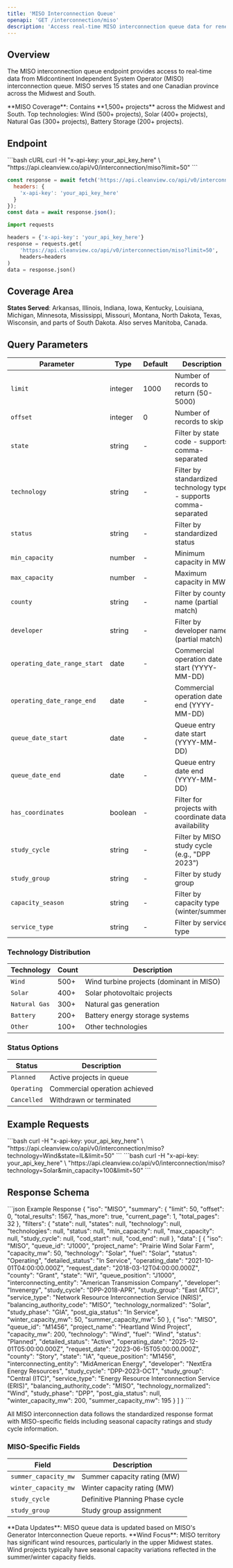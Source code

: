 ```yaml
---
title: 'MISO Interconnection Queue'
openapi: 'GET /interconnection/miso'
description: 'Access real-time MISO interconnection queue data for renewable energy projects'
---
```


## Overview

The MISO interconnection queue endpoint provides access to real-time data from Midcontinent Independent System Operator (MISO) interconnection queue. MISO serves 15 states and one Canadian province across the Midwest and South.

<Note>
**MISO Coverage**: Contains **1,500+ projects** across the Midwest and South. Top technologies: Wind (500+ projects), Solar (400+ projects), Natural Gas (300+ projects), Battery Storage (200+ projects).
</Note>

## Endpoint

<CodeGroup>
```bash cURL
curl -H "x-api-key: your_api_key_here" \
  "https://api.cleanview.co/api/v0/interconnection/miso?limit=50"
```

```javascript JavaScript
const response = await fetch('https://api.cleanview.co/api/v0/interconnection/miso?limit=50', {
  headers: {
    'x-api-key': 'your_api_key_here'
  }
});
const data = await response.json();
```

```python Python
import requests

headers = {'x-api-key': 'your_api_key_here'}
response = requests.get(
    'https://api.cleanview.co/api/v0/interconnection/miso?limit=50',
    headers=headers
)
data = response.json()
```
</CodeGroup>

## Coverage Area

**States Served**: Arkansas, Illinois, Indiana, Iowa, Kentucky, Louisiana, Michigan, Minnesota, Mississippi, Missouri, Montana, North Dakota, Texas, Wisconsin, and parts of South Dakota. Also serves Manitoba, Canada.

## Query Parameters

| Parameter | Type | Default | Description |
|-----------|------|---------|-------------|
| `limit` | integer | 1000 | Number of records to return (50-5000) |
| `offset` | integer | 0 | Number of records to skip |
| `state` | string | - | Filter by state code - supports comma-separated |
| `technology` | string | - | Filter by standardized technology type - supports comma-separated |
| `status` | string | - | Filter by standardized status |
| `min_capacity` | number | - | Minimum capacity in MW |
| `max_capacity` | number | - | Maximum capacity in MW |
| `county` | string | - | Filter by county name (partial match) |
| `developer` | string | - | Filter by developer name (partial match) |
| `operating_date_range_start` | date | - | Commercial operation date start (YYYY-MM-DD) |
| `operating_date_range_end` | date | - | Commercial operation date end (YYYY-MM-DD) |
| `queue_date_start` | date | - | Queue entry date start (YYYY-MM-DD) |
| `queue_date_end` | date | - | Queue entry date end (YYYY-MM-DD) |
| `has_coordinates` | boolean | - | Filter for projects with coordinate data availability |
| `study_cycle` | string | - | Filter by MISO study cycle (e.g., "DPP 2023") |
| `study_group` | string | - | Filter by study group |
| `capacity_season` | string | - | Filter by capacity type (winter/summer) |
| `service_type` | string | - | Filter by service type |

### Technology Distribution

| Technology | Count | Description |
|------------|-------|-------------|
| `Wind` | 500+ | Wind turbine projects (dominant in MISO) |
| `Solar` | 400+ | Solar photovoltaic projects |
| `Natural Gas` | 300+ | Natural gas generation |
| `Battery` | 200+ | Battery energy storage systems |
| `Other` | 100+ | Other technologies |

### Status Options

| Status | Description |
|--------|-------------|
| `Planned` | Active projects in queue |
| `Operating` | Commercial operation achieved |
| `Cancelled` | Withdrawn or terminated |

## Example Requests

<AccordionGroup>
  <Accordion title="Get Wind Projects in Illinois">
    ```bash
    curl -H "x-api-key: your_api_key_here" \
      "https://api.cleanview.co/api/v0/interconnection/miso?technology=Wind&state=IL&limit=50"
    ```
  </Accordion>
  
  <Accordion title="Get Large Solar Projects (>100 MW)">
    ```bash
    curl -H "x-api-key: your_api_key_here" \
      "https://api.cleanview.co/api/v0/interconnection/miso?technology=Solar&min_capacity=100&limit=50"
    ```
  </Accordion>
</AccordionGroup>

## Response Schema

<ResponseExample>
```json Example Response
{
  "iso": "MISO",
  "summary": {
    "limit": 50,
    "offset": 0,
    "total_results": 1567,
    "has_more": true,
    "current_page": 1,
    "total_pages": 32
  },
  "filters": {
    "state": null,
    "states": null,
    "technology": null,
    "technologies": null,
    "status": null,
    "min_capacity": null,
    "max_capacity": null,
    "study_cycle": null,
    "cod_start": null,
    "cod_end": null
  },
  "data": [
    {
      "iso": "MISO",
      "queue_id": "J1000",
      "project_name": "Prairie Wind Solar Farm",
      "capacity_mw": 50,
      "technology": "Solar",
      "fuel": "Solar",
      "status": "Operating",
      "detailed_status": "In Service",
      "operating_date": "2021-10-01T04:00:00.000Z",
      "request_date": "2018-03-12T04:00:00.000Z",
      "county": "Grant",
      "state": "WI",
      "queue_position": "J1000",
      "interconnecting_entity": "American Transmission Company",
      "developer": "Invenergy",
      "study_cycle": "DPP-2018-APR",
      "study_group": "East (ATC)",
      "service_type": "Network Resource Interconnection Service (NRIS)",
      "balancing_authority_code": "MISO",
      "technology_normalized": "Solar",
      "study_phase": "GIA",
      "post_gia_status": "In Service",
      "winter_capacity_mw": 50,
      "summer_capacity_mw": 50
    },
    {
      "iso": "MISO",
      "queue_id": "M1456",
      "project_name": "Heartland Wind Project",
      "capacity_mw": 200,
      "technology": "Wind",
      "fuel": "Wind",
      "status": "Planned",
      "detailed_status": "Active",
      "operating_date": "2025-12-01T05:00:00.000Z",
      "request_date": "2023-06-15T05:00:00.000Z",
      "county": "Story",
      "state": "IA",
      "queue_position": "M1456",
      "interconnecting_entity": "MidAmerican Energy",
      "developer": "NextEra Energy Resources",
      "study_cycle": "DPP-2023-OCT",
      "study_group": "Central (ITC)",
      "service_type": "Energy Resource Interconnection Service (ERIS)",
      "balancing_authority_code": "MISO",
      "technology_normalized": "Wind",
      "study_phase": "DPP",
      "post_gia_status": null,
      "winter_capacity_mw": 200,
      "summer_capacity_mw": 195
    }
  ]
}
```
</ResponseExample>

All MISO interconnection data follows the standardized response format with MISO-specific fields including seasonal capacity ratings and study cycle information.

### MISO-Specific Fields

| Field | Description |
|-------|-------------|
| `summer_capacity_mw` | Summer capacity rating (MW) |
| `winter_capacity_mw` | Winter capacity rating (MW) |
| `study_cycle` | Definitive Planning Phase cycle |
| `study_group` | Study group assignment |

<Note>
**Data Updates**: MISO queue data is updated based on MISO's Generator Interconnection Queue reports.
</Note>

<Info>
**Wind Focus**: MISO territory has significant wind resources, particularly in the upper Midwest states. Wind projects typically have seasonal capacity variations reflected in the summer/winter capacity fields.
</Info>